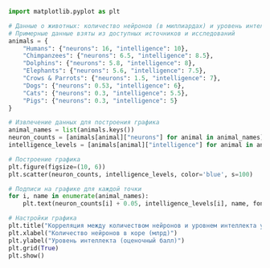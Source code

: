 ```python
import matplotlib.pyplot as plt

# Данные о животных: количество нейронов (в миллиардах) и уровень интеллекта (оценочный балл)
# Примерные данные взяты из доступных источников и исследований
animals = {
    "Humans": {"neurons": 16, "intelligence": 10},
    "Chimpanzees": {"neurons": 6.5, "intelligence": 8.5},
    "Dolphins": {"neurons": 5.8, "intelligence": 8},
    "Elephants": {"neurons": 5.6, "intelligence": 7.5},
    "Crows & Parrots": {"neurons": 1.5, "intelligence": 7},
    "Dogs": {"neurons": 0.53, "intelligence": 6},
    "Cats": {"neurons": 0.3, "intelligence": 5.5},
    "Pigs": {"neurons": 0.3, "intelligence": 5}
}

# Извлечение данных для построения графика
animal_names = list(animals.keys())
neuron_counts = [animals[animal]["neurons"] for animal in animal_names]
intelligence_levels = [animals[animal]["intelligence"] for animal in animal_names]

# Построение графика
plt.figure(figsize=(10, 6))
plt.scatter(neuron_counts, intelligence_levels, color='blue', s=100)

# Подписи на графике для каждой точки
for i, name in enumerate(animal_names):
    plt.text(neuron_counts[i] + 0.05, intelligence_levels[i], name, fontsize=9)

# Настройки графика
plt.title("Корреляция между количеством нейронов и уровнем интеллекта у разных животных")
plt.xlabel("Количество нейронов в коре (млрд)")
plt.ylabel("Уровень интеллекта (оценочный балл)")
plt.grid(True)
plt.show()

```

